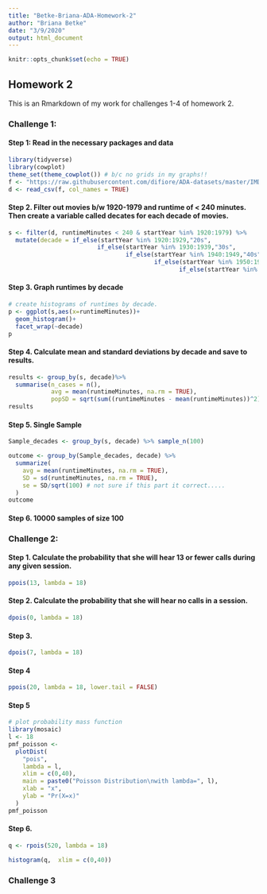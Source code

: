 ```yaml
---
title: "Betke-Briana-ADA-Homework-2"
author: "Briana Betke"
date: "3/9/2020"
output: html_document
---
```


```r
knitr::opts_chunk$set(echo = TRUE)
```

## Homework 2
This is an Rmarkdown of my work for challenges 1-4 of homework 2. 

### Challenge 1: 
#### Step 1: Read in the necessary packages and data
```r
library(tidyverse)
library(cowplot)
theme_set(theme_cowplot()) # b/c no grids in my graphs!!
f <- "https://raw.githubusercontent.com/difiore/ADA-datasets/master/IMDB-movies.csv"
d <- read_csv(f, col_names = TRUE)
```

#### Step 2. Filter out movies b/w 1920-1979 and runtime of < 240 minutes. Then create a variable called decates for each decade of movies.
```r
s <- filter(d, runtimeMinutes < 240 & startYear %in% 1920:1979) %>% 
  mutate(decade = if_else(startYear %in% 1920:1929,"20s",
                         if_else(startYear %in% 1930:1939,"30s",
                                 if_else(startYear %in% 1940:1949,"40s",
                                         if_else(startYear %in% 1950:1959,"50s",
                                                if_else(startYear %in% 1960:1969,"60s","70s"))))))

```

#### Step 3. Graph runtimes by decade
```r
# create histograms of runtimes by decade.  
p <- ggplot(s,aes(x=runtimeMinutes))+
  geom_histogram()+
  facet_wrap(~decade)
p
```

#### Step 4. Calculate mean and standard deviations by decade and save to results.
```r
results <- group_by(s, decade)%>%
  summarise(n_cases = n(),
            avg = mean(runtimeMinutes, na.rm = TRUE),
            popSD = sqrt(sum((runtimeMinutes - mean(runtimeMinutes))^2) / length(runtimeMinutes)))
results
```

#### Step 5. Single Sample
```r
Sample_decades <- group_by(s, decade) %>% sample_n(100) 

outcome <- group_by(Sample_decades, decade) %>%
  summarize(
    avg = mean(runtimeMinutes, na.rm = TRUE),
    SD = sd(runtimeMinutes, na.rm = TRUE),
    se = SD/sqrt(100) # not sure if this part it correct.....
  )
outcome
```

#### Step 6. 10000 samples of size 100





### Challenge 2:
#### Step 1. Calculate the probability that she will hear 13 or fewer calls during any given session.
```r
ppois(13, lambda = 18)
```

#### Step 2. Calculate the probability that she will hear no calls in a session.
```r
dpois(0, lambda = 18)
```

#### Step 3.
```r
dpois(7, lambda = 18)
```

#### Step 4
```r
ppois(20, lambda = 18, lower.tail = FALSE)
```

#### Step 5
```r
# plot probability mass function 
library(mosaic)
l <- 18
pmf_poisson <-
  plotDist(
    "pois",
    lambda = l,
    xlim = c(0,40),
    main = paste0("Poisson Distribution\nwith lambda=", l),
    xlab = "x",
    ylab = "Pr(X=x)"
  )
pmf_poisson
```

#### Step 6.
```r
q <- rpois(520, lambda = 18)

histogram(q,  xlim = c(0,40))
```

### Challenge 3
